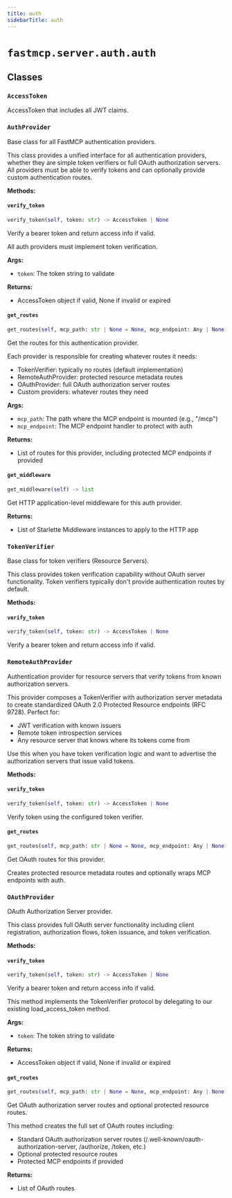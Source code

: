 ```yaml
---
title: auth
sidebarTitle: auth
---
```


# `fastmcp.server.auth.auth`

## Classes

### `AccessToken` <sup><a href="https://github.com/jlowin/fastmcp/blob/main/src/fastmcp/server/auth/auth.py#L36" target="_blank"><Icon icon="github" style="width: 14px; height: 14px;" /></a></sup>


AccessToken that includes all JWT claims.


### `AuthProvider` <sup><a href="https://github.com/jlowin/fastmcp/blob/main/src/fastmcp/server/auth/auth.py#L42" target="_blank"><Icon icon="github" style="width: 14px; height: 14px;" /></a></sup>


Base class for all FastMCP authentication providers.

This class provides a unified interface for all authentication providers,
whether they are simple token verifiers or full OAuth authorization servers.
All providers must be able to verify tokens and can optionally provide
custom authentication routes.


**Methods:**

#### `verify_token` <sup><a href="https://github.com/jlowin/fastmcp/blob/main/src/fastmcp/server/auth/auth.py#L69" target="_blank"><Icon icon="github" style="width: 14px; height: 14px;" /></a></sup>

```python
verify_token(self, token: str) -> AccessToken | None
```

Verify a bearer token and return access info if valid.

All auth providers must implement token verification.

**Args:**
- `token`: The token string to validate

**Returns:**
- AccessToken object if valid, None if invalid or expired


#### `get_routes` <sup><a href="https://github.com/jlowin/fastmcp/blob/main/src/fastmcp/server/auth/auth.py#L82" target="_blank"><Icon icon="github" style="width: 14px; height: 14px;" /></a></sup>

```python
get_routes(self, mcp_path: str | None = None, mcp_endpoint: Any | None = None) -> list[Route]
```

Get the routes for this authentication provider.

Each provider is responsible for creating whatever routes it needs:
- TokenVerifier: typically no routes (default implementation)
- RemoteAuthProvider: protected resource metadata routes
- OAuthProvider: full OAuth authorization server routes
- Custom providers: whatever routes they need

**Args:**
- `mcp_path`: The path where the MCP endpoint is mounted (e.g., "/mcp")
- `mcp_endpoint`: The MCP endpoint handler to protect with auth

**Returns:**
- List of routes for this provider, including protected MCP endpoints if provided


#### `get_middleware` <sup><a href="https://github.com/jlowin/fastmcp/blob/main/src/fastmcp/server/auth/auth.py#L122" target="_blank"><Icon icon="github" style="width: 14px; height: 14px;" /></a></sup>

```python
get_middleware(self) -> list
```

Get HTTP application-level middleware for this auth provider.

**Returns:**
- List of Starlette Middleware instances to apply to the HTTP app


### `TokenVerifier` <sup><a href="https://github.com/jlowin/fastmcp/blob/main/src/fastmcp/server/auth/auth.py#L154" target="_blank"><Icon icon="github" style="width: 14px; height: 14px;" /></a></sup>


Base class for token verifiers (Resource Servers).

This class provides token verification capability without OAuth server functionality.
Token verifiers typically don't provide authentication routes by default.


**Methods:**

#### `verify_token` <sup><a href="https://github.com/jlowin/fastmcp/blob/main/src/fastmcp/server/auth/auth.py#L175" target="_blank"><Icon icon="github" style="width: 14px; height: 14px;" /></a></sup>

```python
verify_token(self, token: str) -> AccessToken | None
```

Verify a bearer token and return access info if valid.


### `RemoteAuthProvider` <sup><a href="https://github.com/jlowin/fastmcp/blob/main/src/fastmcp/server/auth/auth.py#L180" target="_blank"><Icon icon="github" style="width: 14px; height: 14px;" /></a></sup>


Authentication provider for resource servers that verify tokens from known authorization servers.

This provider composes a TokenVerifier with authorization server metadata to create
standardized OAuth 2.0 Protected Resource endpoints (RFC 9728). Perfect for:
- JWT verification with known issuers
- Remote token introspection services
- Any resource server that knows where its tokens come from

Use this when you have token verification logic and want to advertise
the authorization servers that issue valid tokens.


**Methods:**

#### `verify_token` <sup><a href="https://github.com/jlowin/fastmcp/blob/main/src/fastmcp/server/auth/auth.py#L221" target="_blank"><Icon icon="github" style="width: 14px; height: 14px;" /></a></sup>

```python
verify_token(self, token: str) -> AccessToken | None
```

Verify token using the configured token verifier.


#### `get_routes` <sup><a href="https://github.com/jlowin/fastmcp/blob/main/src/fastmcp/server/auth/auth.py#L225" target="_blank"><Icon icon="github" style="width: 14px; height: 14px;" /></a></sup>

```python
get_routes(self, mcp_path: str | None = None, mcp_endpoint: Any | None = None) -> list[Route]
```

Get OAuth routes for this provider.

Creates protected resource metadata routes and optionally wraps MCP endpoints with auth.


### `OAuthProvider` <sup><a href="https://github.com/jlowin/fastmcp/blob/main/src/fastmcp/server/auth/auth.py#L255" target="_blank"><Icon icon="github" style="width: 14px; height: 14px;" /></a></sup>


OAuth Authorization Server provider.

This class provides full OAuth server functionality including client registration,
authorization flows, token issuance, and token verification.


**Methods:**

#### `verify_token` <sup><a href="https://github.com/jlowin/fastmcp/blob/main/src/fastmcp/server/auth/auth.py#L311" target="_blank"><Icon icon="github" style="width: 14px; height: 14px;" /></a></sup>

```python
verify_token(self, token: str) -> AccessToken | None
```

Verify a bearer token and return access info if valid.

This method implements the TokenVerifier protocol by delegating
to our existing load_access_token method.

**Args:**
- `token`: The token string to validate

**Returns:**
- AccessToken object if valid, None if invalid or expired


#### `get_routes` <sup><a href="https://github.com/jlowin/fastmcp/blob/main/src/fastmcp/server/auth/auth.py#L326" target="_blank"><Icon icon="github" style="width: 14px; height: 14px;" /></a></sup>

```python
get_routes(self, mcp_path: str | None = None, mcp_endpoint: Any | None = None) -> list[Route]
```

Get OAuth authorization server routes and optional protected resource routes.

This method creates the full set of OAuth routes including:
- Standard OAuth authorization server routes (/.well-known/oauth-authorization-server, /authorize, /token, etc.)
- Optional protected resource routes
- Protected MCP endpoints if provided

**Returns:**
- List of OAuth routes

